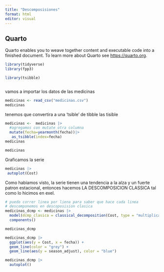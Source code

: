```yaml
---
title: "Descomposisiones"
format: html
editor: visual
---
```


## Quarto

Quarto enables you to weave together content and executable code into a finished document. To learn more about Quarto see <https://quarto.org>.

```r
library(tidyverse)
library(fpp3)
```

```r
library(tsibble)

```

```{library(fpp3)}

```

vamos a importar los datos de las medicinas

```r
medicinas <- read_csv("medicinas.csv")
medicinas


```

tenemos que convertira a una 'tsible' de tibble las tisible

```r

medicinas <-  medicinas |>
  #agregamos con mutate otra columna 
  mutate(fecha=yearmonth(fecha))|>
   as_tsibble(index=fecha)
medicinas
```

```r
medicinas
```

Graficamos la serie

```r
medicinas |>
 autoplot(Cost)
```

Como habiamos visto, la serie tienen una tendencia a la alza y un fuerte patron estacional, entonces hacemos LA DESCOMPOSICION CLASSICA tal como lo hicimos en exel.

```r
 
# puedo correr linea por liena para saber que hace cada linea 
# descomponemos en descoposision clasica 
medicinas_dcmp <- medicinas |>
  model(dcmp_clasica = classical_decomposition(Cost, type = "multiplicative")) |>
  components()

medicinas_dcmp

medicinas_dcmp |> 
  ggplot(aes(y = Cost, x = fecha)) +
  geom_line(color = "grey") +
  geom_line(aes(y = season_adjust), color = "blue")

medicinas_dcmp |> 
  autoplot()

```

```r

```
